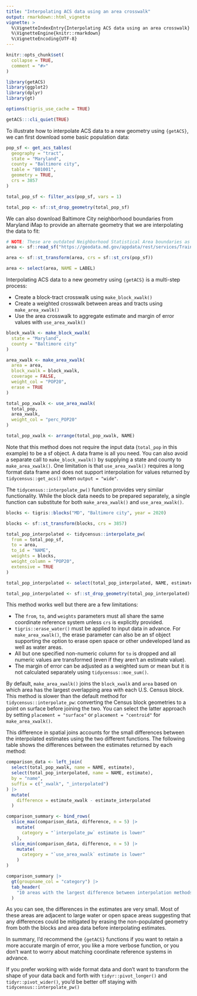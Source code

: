 ```yaml
---
title: "Interpolating ACS data using an area crosswalk"
output: rmarkdown::html_vignette
vignette: >
  %\VignetteIndexEntry{Interpolating ACS data using an area crosswalk}
  %\VignetteEngine{knitr::rmarkdown}
  %\VignetteEncoding{UTF-8}
---
```


```r
knitr::opts_chunk$set(
  collapse = TRUE,
  comment = "#>"
)
```

```r
library(getACS)
library(ggplot2)
library(dplyr)
library(gt)

options(tigris_use_cache = TRUE)
```

```r
getACS:::cli_quiet(TRUE)
```

To illustrate how to interpolate ACS data to a new geometry using `{getACS}`, we can first download some basic population data:

```r
pop_sf <- get_acs_tables(
  geography = "tract",
  state = "Maryland",
  county = "Baltimore city",
  table = "B01001",
  geometry = TRUE,
  crs = 3857
)

total_pop_sf <- filter_acs(pop_sf, vars = 1)

total_pop <- sf::st_drop_geometry(total_pop_sf)
```

We can also download Baltimore City neighborhood boundaries from Maryland iMap to provide an alternate geometry that we are interpolating the data to fit:

```r
# NOTE: These are outdated Neighborhood Statistical Area boundaries as of summer 2023
area <- sf::read_sf("https://geodata.md.gov/appdata/rest/services/TrainingProgram/MD_BaltimoreCityNeighborhoods/FeatureServer/0/query?outFields=*&where=1%3D1&f=geojson")

area <- sf::st_transform(area, crs = sf::st_crs(pop_sf))

area <- select(area, NAME = LABEL)
```

Interpolating ACS data to a new geometry using `{getACS}` is a multi-step process:

- Create a block-tract crosswalk using `make_block_xwalk()`
- Create a weighted crosswalk between areas and tracts using `make_area_xwalk()`
- Use the area crosswalk to aggregate estimate and margin of error values with `use_area_xwalk()`

```r
block_xwalk <- make_block_xwalk(
  state = "Maryland",
  county = "Baltimore city"
)

area_xwalk <- make_area_xwalk(
  area = area,
  block_xwalk = block_xwalk,
  coverage = FALSE,
  weight_col = "POP20",
  erase = TRUE
)

total_pop_xwalk <- use_area_xwalk(
  total_pop,
  area_xwalk,
  weight_col = "perc_POP20"
)

total_pop_xwalk <- arrange(total_pop_xwalk, NAME)
```

Note that this method does not require the input data (`total_pop` in this example) to be a sf object. A data frame is all you need. You can also avoid a separate call to `make_block_xwalk()` by supplying a state and county to `make_area_xwalk()`. One limitation is that `use_area_xwalk()` requires a long format data frame and does not support interpolation for values returned by `tidycensus::get_acs()` when `output = "wide"`.

The `tidycensus::interpolate_pw()` function provides very similar functionality. While     the block data needs to be prepared separately, a single function can substitute for both  `make_area_xwalk()` and `use_area_xwalk()`. 

```r
blocks <- tigris::blocks("MD", "Baltimore city", year = 2020)

blocks <- sf::st_transform(blocks, crs = 3857)

total_pop_interpolated <- tidycensus::interpolate_pw(
  from = total_pop_sf,
  to = area,
  to_id = "NAME",
  weights = blocks,
  weight_column = "POP20",
  extensive = TRUE
)

total_pop_interpolated <- select(total_pop_interpolated, NAME, estimate)

total_pop_interpolated <- sf::st_drop_geometry(total_pop_interpolated)
```

This method works well but there are a few limitations:

- The `from`, `to`, and `weights` parameters must all share the same coordinate reference system unless `crs` is explicitly provided.
- `tigris::erase_water()` must be applied to input data in advance. For `make_area_xwalk()`, the erase parameter can also be an sf object supporting the option to erase open space or other undeveloped land as well as water areas.
- All but one specified non-numeric column for `to` is dropped and all numeric values are transformed (even if they aren't an estimate value).
- The margin of error can be adjusted as a weighted sum or mean but it is not calculated separately using `tidycensus::moe_sum()`.

By default, `make_area_xwalk()` joins the `block_xwalk` and `area` based on which area has the largest overlapping area with each U.S. Census block. This method is slower than the default method for `tidycensus::interpolate_pw`: converting the Census block geometries to a point on surface before joining the two. You can select the latter approach by setting `placement = "surface"` or `placement = "centroid"` for `make_area_xwalk()`.

This difference in spatial joins accounts for the small differences between the interpolated estimates using the two different functions. The following table shows the differences between the estimates returned by each method:

```r
comparison_data <- left_join(
  select(total_pop_xwalk, name = NAME, estimate),
  select(total_pop_interpolated, name = NAME, estimate),
  by = "name",
  suffix = c("_xwalk", "_interpolated")
) |>
  mutate(
    difference = estimate_xwalk - estimate_interpolated
  )

comparison_summary <- bind_rows(
  slice_max(comparison_data, difference, n = 5) |>
    mutate(
      category = "`interpolate_pw` estimate is lower"
    ),
  slice_min(comparison_data, difference, n = 5) |>
    mutate(
      category = "`use_area_xwalk` estimate is lower"
    )
)

comparison_summary |>
  gt(groupname_col = "category") |>
  tab_header(
    "10 areas with the largest difference between interpolation methods"
  )
```

As you can see, the differences in the estimates are very small. Most of these areas are adjacent to large water or open space areas suggesting that any differences could be mitigated by erasing the non-populated geometry from both the blocks and area data before interpolating estimates.

In summary, I'd recommend the `{getACS}` functions if you want to retain a more accurate margin of error, you like a more verbose function, or you don't want to worry about matching coordinate reference systems in advance.

If you prefer working with wide format data and don't want to transform the shape of your data back and forth with `tidyr::pivot_longer()` and `tidyr::pivot_wider()`, you'd be better off staying with `tidycensus::interpolate_pw()`
